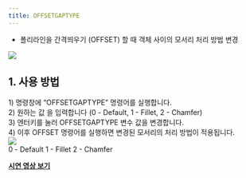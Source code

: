 ```yaml
---
title: OFFSETGAPTYPE
---
```



[image1]: ../../../../../assets/images/commands/offsetgaptype/image1.png
[image2]: ../../../../../assets/images/commands/offsetgaptype/image2.png

* 폴리라인을 간격띄우기 (OFFSET) 할 때 객체 사이의 모서리 처리 방법 변경

![][image1]

## **1\. 사용 방법**

1\) 명령창에 “OFFSETGAPTYPE” 명령어를 실행합니다.  
2\) 원하는 값 을 입력합니다 (0 \- Default, 1 \- Fillet, 2 \- Chamfer)  
3\) 엔터키를 눌러 OFFSETGAPTYPE 변수 값을 변경합니다.  
4\) 이후 OFFSET 명령어를 실행하면 변경된 모서리의 처리 방법이 적용됩니다.  
![][image2]  
                0 \- Default                                       1 \- Fillet			   2 \- Chamfer


[**<Icon name="youtube" class="emoji"/> 시연 영상 보기**](https://youtu.be/AwoxGEMhg7I) 